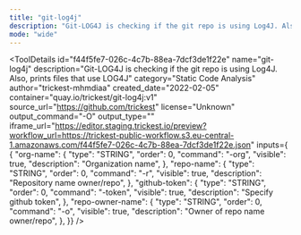 ```yaml
---
title: "git-log4j"
description: "Git-LOG4J is checking if the git repo is using Log4J. Also, prints files that use LOG4J"
mode: "wide"
---
```



<ToolDetails
  id="f44f5fe7-026c-4c7b-88ea-7dcf3de1f22e"
  name="git-log4j"
  description="Git-LOG4J is checking if the git repo is using Log4J. Also, prints files that use LOG4J"
  category="Static Code Analysis"
  author="trickest-mhmdiaa"
  created_date="2022-02-05"
  container="quay.io/trickest/git-log4j:v1"
  source_url="https://github.com/trickest"
  license="Unknown"
  output_command="-O"
  output_type=""
  iframe_url="https://editor.staging.trickest.io/preview?workflow_url=https://trickest-public-workflow.s3.eu-central-1.amazonaws.com/f44f5fe7-026c-4c7b-88ea-7dcf3de1f22e.json"
  inputs={ {
  "org-name": {
    "type": "STRING",
    "order": 0,
    "command": "-org",
    "visible": true,
    "description": "Organization name",
  },
  "repo-name": {
    "type": "STRING",
    "order": 0,
    "command": "-r",
    "visible": true,
    "description": "Repository name owner/repo",
  },
  "github-token": {
    "type": "STRING",
    "order": 0,
    "command": "-token",
    "visible": true,
    "description": "Specify github token",
  },
  "repo-owner-name": {
    "type": "STRING",
    "order": 0,
    "command": "-o",
    "visible": true,
    "description": "Owner of repo name owner/repo",
  },
}}
/>